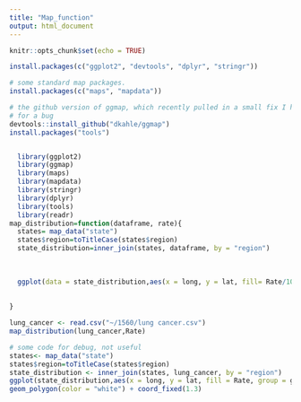 ---
title: "Map_function"
output: html_document
---

```{r setup, include=FALSE}
knitr::opts_chunk$set(echo = TRUE)
```

```{r}
install.packages(c("ggplot2", "devtools", "dplyr", "stringr"))

# some standard map packages.
install.packages(c("maps", "mapdata"))

# the github version of ggmap, which recently pulled in a small fix I had
# for a bug 
devtools::install_github("dkahle/ggmap")
install.packages("tools")
```
```{r}

```



```{r}
  library(ggplot2)
  library(ggmap)
  library(maps)
  library(mapdata)
  library(stringr)
  library(dplyr)
  library(tools)
  library(readr)
map_distribution=function(dataframe, rate){
  states= map_data("state")
  states$region=toTitleCase(states$region)
  state_distribution=inner_join(states, dataframe, by = "region")
  
  
  
  ggplot(data = state_distribution,aes(x = long, y = lat, fill= Rate/100, group = group)) + geom_polygon( color = "white") + coord_fixed(1.3) 
  
 
}


```



```{r}
lung_cancer <- read.csv("~/1560/lung cancer.csv")
map_distribution(lung_cancer,Rate)
```

```{r}
# some code for debug, not useful
states<- map_data("state")
states$region=toTitleCase(states$region)
state_distribution <- inner_join(states, lung_cancer, by = "region")
ggplot(state_distribution,aes(x = long, y = lat, fill = Rate, group = group) ) + 
geom_polygon(color = "white") + coord_fixed(1.3) 
```



